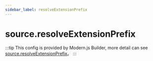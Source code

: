 ```yaml
---
sidebar_label: resolveExtensionPrefix
---
```


# source.resolveExtensionPrefix

:::tip
This config is provided by Modern.js Builder, more detail can see [source.resolveExtensionPrefix](https://modernjs.dev/builder/en/api/config-source.html#sourceresolveextensionprefix)。
:::


<Main />
